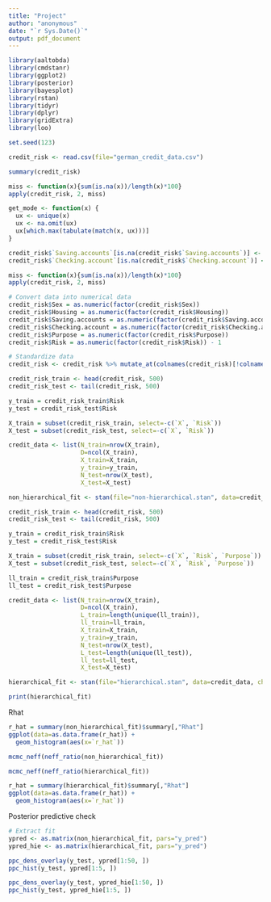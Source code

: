 ```yaml
---
title: "Project"
author: "anonymous"
date: "`r Sys.Date()`"
output: pdf_document
---
```


```r
library(aaltobda)
library(cmdstanr)
library(ggplot2)
library(posterior)
library(bayesplot)
library(rstan)
library(tidyr)
library(dplyr)
library(gridExtra)
library(loo)
```

```r
set.seed(123)

credit_risk <- read.csv(file="german_credit_data.csv")

summary(credit_risk)
```

```r
miss <- function(x){sum(is.na(x))/length(x)*100}
apply(credit_risk, 2, miss)
```

```r
get_mode <- function(x) {
  ux <- unique(x)
  ux <- na.omit(ux)
  ux[which.max(tabulate(match(x, ux)))]
}

credit_risk$`Saving.accounts`[is.na(credit_risk$`Saving.accounts`)] <- get_mode(credit_risk$`Saving.accounts`)
credit_risk$`Checking.account`[is.na(credit_risk$`Checking.account`)] <- get_mode(credit_risk$`Checking.account`)

miss <- function(x){sum(is.na(x))/length(x)*100}
apply(credit_risk, 2, miss)
```

```r
# Convert data into numerical data
credit_risk$Sex = as.numeric(factor(credit_risk$Sex))
credit_risk$Housing = as.numeric(factor(credit_risk$Housing))
credit_risk$Saving.accounts = as.numeric(factor(credit_risk$Saving.accounts))
credit_risk$Checking.account = as.numeric(factor(credit_risk$Checking.account))
credit_risk$Purpose = as.numeric(factor(credit_risk$Purpose))
credit_risk$Risk = as.numeric(factor(credit_risk$Risk)) - 1

# Standardize data
credit_risk <- credit_risk %>% mutate_at(colnames(credit_risk)[!colnames(credit_risk) %in% c("Risk", "Purpose")], ~(scale(.) %>% as.vector))
```

```r
credit_risk_train <- head(credit_risk, 500)
credit_risk_test <- tail(credit_risk, 500)

y_train = credit_risk_train$Risk
y_test = credit_risk_test$Risk

X_train = subset(credit_risk_train, select=-c(`X`, `Risk`)) 
X_test = subset(credit_risk_test, select=-c(`X`, `Risk`)) 

credit_data <- list(N_train=nrow(X_train), 
                    D=ncol(X_train), 
                    X_train=X_train, 
                    y_train=y_train,
                    N_test=nrow(X_test),
                    X_test=X_test)

non_hierarchical_fit <- stan(file="non-hierarchical.stan", data=credit_data, chains=4, iter=2000, warmup=1000)
```

```r
credit_risk_train <- head(credit_risk, 500)
credit_risk_test <- tail(credit_risk, 500)

y_train = credit_risk_train$Risk
y_test = credit_risk_test$Risk

X_train = subset(credit_risk_train, select=-c(`X`, `Risk`, `Purpose`)) 
X_test = subset(credit_risk_test, select=-c(`X`, `Risk`, `Purpose`)) 

ll_train = credit_risk_train$Purpose
ll_test = credit_risk_test$Purpose

credit_data <- list(N_train=nrow(X_train), 
                    D=ncol(X_train), 
                    L_train=length(unique(ll_train)),
                    ll_train=ll_train,
                    X_train=X_train, 
                    y_train=y_train,
                    N_test=nrow(X_test),
                    L_test=length(unique(ll_test)),
                    ll_test=ll_test,
                    X_test=X_test)

hierarchical_fit <- stan(file="hierarchical.stan", data=credit_data, chains=4, iter=2000, warmup=1000)
```

```r
print(hierarchical_fit)
```


Rhat
```r
r_hat = summary(non_hierarchical_fit)$summary[,"Rhat"]
ggplot(data=as.data.frame(r_hat)) +
  geom_histogram(aes(x=`r_hat`))
```

```r
mcmc_neff(neff_ratio(non_hierarchical_fit))

mcmc_neff(neff_ratio(hierarchical_fit))
```

```r
r_hat = summary(hierarchical_fit)$summary[,"Rhat"]
ggplot(data=as.data.frame(r_hat)) +
  geom_histogram(aes(x=`r_hat`))
```

Posterior predictive check
```r
# Extract fit
ypred <- as.matrix(non_hierarchical_fit, pars="y_pred")
ypred_hie <- as.matrix(hierarchical_fit, pars="y_pred")

ppc_dens_overlay(y_test, ypred[1:50, ])
ppc_hist(y_test, ypred[1:5, ])

ppc_dens_overlay(y_test, ypred_hie[1:50, ])
ppc_hist(y_test, ypred_hie[1:5, ])
```




